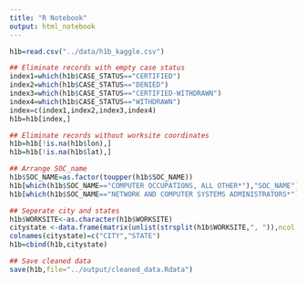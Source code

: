 ```yaml
---
title: "R Notebook"
output: html_notebook
---
```




```r
h1b=read.csv("../data/h1b_kaggle.csv")

## Eliminate records with empty case status
index1=which(h1b$CASE_STATUS=="CERTIFIED")
index2=which(h1b$CASE_STATUS=="DENIED")
index3=which(h1b$CASE_STATUS=="CERTIFIED-WITHDRAWN")
index4=which(h1b$CASE_STATUS=="WITHDRAWN")
index=c(index1,index2,index3,index4)
h1b=h1b[index,]

## Eliminate records without worksite coordinates
h1b=h1b[!is.na(h1b$lon),]
h1b=h1b[!is.na(h1b$lat),]

## Arrange SOC_name 
h1b$SOC_NAME=as.factor(toupper(h1b$SOC_NAME))
h1b[which(h1b$SOC_NAME=="COMPUTER OCCUPATIONS, ALL OTHER*"),"SOC_NAME"]="COMPUTER OCCUPATIONS, ALL OTHER"
h1b[which(h1b$SOC_NAME=="NETWORK AND COMPUTER SYSTEMS ADMINISTRATORS*"),"SOC_NAME"]="NETWORK AND COMPUTER SYSTEMS ADMINISTRATORS"

## Seperate city and states
h1b$WORKSITE<-as.character(h1b$WORKSITE)
citystate <-data.frame(matrix(unlist(strsplit(h1b$WORKSITE,", ")),ncol = 2,byrow = T))
colnames(citystate)=c("CITY","STATE")
h1b=cbind(h1b,citystate)

## Save cleaned data
save(h1b,file="../output/cleaned_data.Rdata")

```

